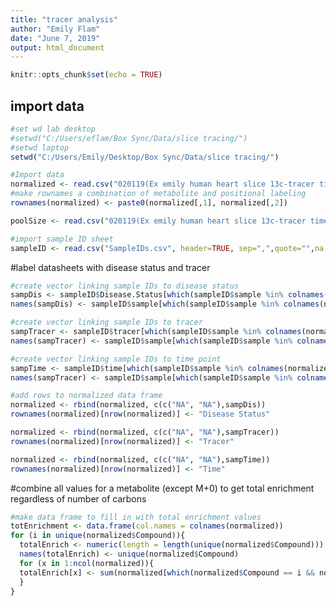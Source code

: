 ```yaml
---
title: "tracer analysis"
author: "Emily Flam"
date: "June 7, 2019"
output: html_document
---
```


```r
knitr::opts_chunk$set(echo = TRUE)
```

## import data
```R
#set wd lab desktop
#setwd("C:/Users/eflam/Box Sync/Data/slice tracing/")
#setwd laptop
setwd("C:/Users/Emily/Desktop/Box Sync/Data/slice tracing/")

#Import data
normalized <- read.csv("020119(Ex emily human heart slice 13c-tracer time course EF1-46) normalized.csv", header=TRUE, sep=",",quote="",na.strings="", comment.char="", stringsAsFactors = FALSE)
#make rownames a combination of metabolite and positional labeling
rownames(normalized) <- paste0(normalized[,1], normalized[,2])

poolSize <- read.csv("020119(Ex emily human heart slice 13c-tracer time course EF1-46) pool size.csv", header=TRUE, sep=",",quote="",na.strings="", comment.char="", stringsAsFactors = FALSE)

#import sample ID sheet 
sampleID <- read.csv("SampleIDs.csv", header=TRUE, sep=",",quote="",na.strings="", comment.char="", stringsAsFactors = FALSE)

```


#label datasheets with disease status and tracer 
```R
#create vector linking sample IDs to disease status
sampDis <- sampleID$Disease.Status[which(sampleID$sample %in% colnames(normalized))]
names(sampDis) <- sampleID$sample[which(sampleID$sample %in% colnames(normalized))]

#create vector linking sample IDs to tracer
sampTracer <- sampleID$tracer[which(sampleID$sample %in% colnames(normalized))]
names(sampTracer) <- sampleID$sample[which(sampleID$sample %in% colnames(normalized))]

#create vector linking sample IDs to time point
sampTime <- sampleID$time[which(sampleID$sample %in% colnames(normalized))]
names(sampTracer) <- sampleID$sample[which(sampleID$sample %in% colnames(normalized))]

#add rows to normalized data frame
normalized <- rbind(normalized, c(c("NA", "NA"),sampDis))
rownames(normalized)[nrow(normalized)] <- "Disease Status"

normalized <- rbind(normalized, c(c("NA", "NA"),sampTracer))
rownames(normalized)[nrow(normalized)] <- "Tracer"

normalized <- rbind(normalized, c(c("NA", "NA"),sampTime))
rownames(normalized)[nrow(normalized)] <- "Time"


```

#combine all values for a metabolite (except M+0) to get total enrichment regardless of number of carbons
```R

#make data frame to fill in with total enrichment values
totEnrichment <- data.frame(col.names = colnames(normalized))
for (i in unique(normalized$Compound)){
  totalEnrich <- numeric(length = length(unique(normalized$Compound)))
  names(totalEnrich) <- unique(normalized$Compound)
  for (x in 1:ncol(normalized)){
  totalEnrich[x] <- sum(normalized[which(normalized$Compound == i && normalized$Label != 0),])
  }
}

```



